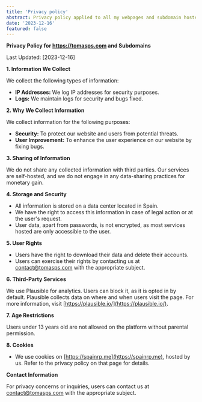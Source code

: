```yaml
---
title: 'Privacy policy'
abstract: Privacy policy applied to all my webpages and subdomain hosted by me
date: '2023-12-16'
featured: false
---
```


**Privacy Policy for https://tomasps.com and Subdomains**

Last Updated: [2023-12-16]

**1. Information We Collect**

We collect the following types of information:

- **IP Addresses:** We log IP addresses for security purposes.
- **Logs:** We maintain logs for security and bugs fixed.

**2. Why We Collect Information**

We collect information for the following purposes:

- **Security:** To protect our website and users from potential threats.
- **User Improvement:** To enhance the user experience on our website by fixing bugs.

**3. Sharing of Information**

We do not share any collected information with third parties. Our services are self-hosted, and we do not engage in any data-sharing practices for monetary gain.

**4. Storage and Security**

- All information is stored on a data center located in Spain.
- We have the right to access this information in case of legal action or at the user's request.
- User data, apart from passwords, is not encrypted, as most services hosted are only accessible to the user.

**5. User Rights**

- Users have the right to download their data and delete their accounts.
- Users can exercise their rights by contacting us at [contact@tomasps.com](mailto:contact@tomasps.com) with the appropriate subject.

**6. Third-Party Services**

We use Plausible for analytics. Users can block it, as it is opted in by default. Plausible collects data on where and when users visit the page. For more information, visit [https://plausible.io/](https://plausible.io/).

**7. Age Restrictions**

Users under 13 years old are not allowed on the platform without parental permission.

**8. Cookies**

- We use cookies on [https://spainrp.me](https://spainrp.me), hosted by us. Refer to the privacy policy on that page for details.

**Contact Information**

For privacy concerns or inquiries, users can contact us at [contact@tomasps.com](mailto:contact@tomasps.com) with the appropriate subject.
